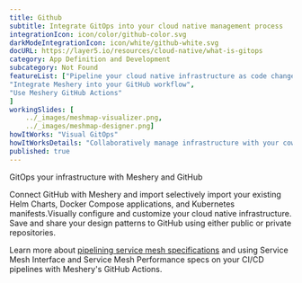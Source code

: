 ```yaml
---
title: Github  
subtitle: Integrate GitOps into your cloud native management process
integrationIcon: icon/color/github-color.svg
darkModeIntegrationIcon: icon/white/github-white.svg
docURL: https://layer5.io/resources/cloud-native/what-is-gitops
category: App Definition and Development
subcategory: Not Found
featureList: ["Pipeline your cloud native infrastructure as code changes with GitOps",
"Integrate Meshery into your GitHub workflow",
"Use Meshery GitHub Actions"
]
workingSlides: [
    ../_images/meshmap-visualizer.png,
    ../_images/meshmap-designer.png]
howItWorks: "Visual GitOps"
howItWorksDetails: "Collaboratively manage infrastructure with your coworkers synchronously sharing the same designs."
published: true
---
```

<p>
    GitOps your infrastructure with Meshery and GitHub
</p>
<p>
    Connect GitHub with Meshery and import selectively import your existing Helm Charts, Docker Compose applications, and Kubernetes manifests.Visually configure and customize your cloud native infrastructure.
    Save and share your design patterns to GitHub using either public or private repositories.
</p>
<p>
    Learn more about <a href="/blog/service-mesh-specifications/pipelining-service-mesh-specifications">pipelining service mesh specifications</a> and using Service Mesh Interface and Service Mesh Performance specs on your CI/CD pipelines with Meshery's GitHub Actions.
</p>